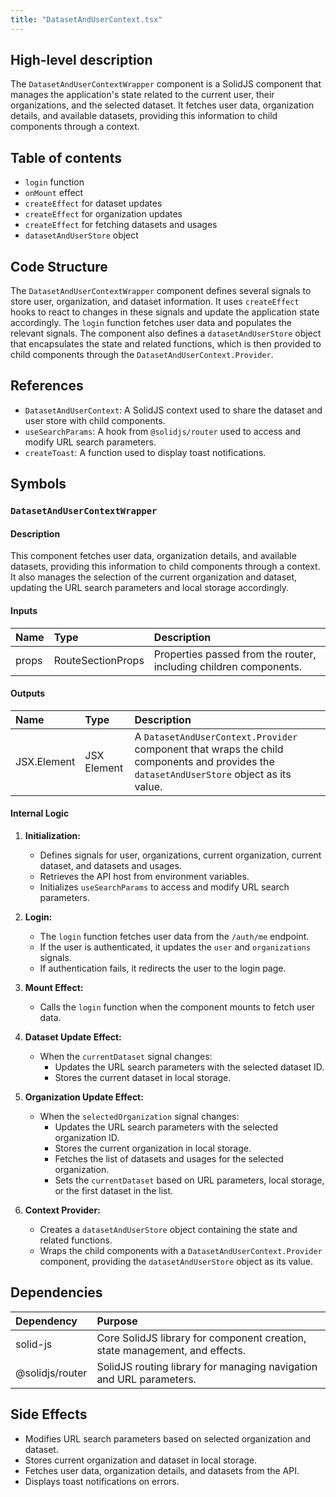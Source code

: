 ```yaml
---
title: "DatasetAndUserContext.tsx"
---
```


## High-level description
The `DatasetAndUserContextWrapper` component is a SolidJS component that manages the application's state related to the current user, their organizations, and the selected dataset. It fetches user data, organization details, and available datasets, providing this information to child components through a context.

## Table of contents
- `login` function
- `onMount` effect
- `createEffect` for dataset updates
- `createEffect` for organization updates
- `createEffect` for fetching datasets and usages
- `datasetAndUserStore` object

## Code Structure
The `DatasetAndUserContextWrapper` component defines several signals to store user, organization, and dataset information. It uses `createEffect` hooks to react to changes in these signals and update the application state accordingly. The `login` function fetches user data and populates the relevant signals. The component also defines a `datasetAndUserStore` object that encapsulates the state and related functions, which is then provided to child components through the `DatasetAndUserContext.Provider`.

## References
- `DatasetAndUserContext`: A SolidJS context used to share the dataset and user store with child components.
- `useSearchParams`: A hook from `@solidjs/router` used to access and modify URL search parameters.
- `createToast`: A function used to display toast notifications.

## Symbols

### `DatasetAndUserContextWrapper`
#### Description
This component fetches user data, organization details, and available datasets, providing this information to child components through a context. It also manages the selection of the current organization and dataset, updating the URL search parameters and local storage accordingly.

#### Inputs
| Name | Type | Description |
|:-----|:-----|:------------|
| props | RouteSectionProps | Properties passed from the router, including children components. |

#### Outputs
| Name | Type | Description |
|:-----|:-----|:------------|
| JSX.Element | JSX Element | A `DatasetAndUserContext.Provider` component that wraps the child components and provides the `datasetAndUserStore` object as its value. |

#### Internal Logic
1. **Initialization:**
   - Defines signals for user, organizations, current organization, current dataset, and datasets and usages.
   - Retrieves the API host from environment variables.
   - Initializes `useSearchParams` to access and modify URL search parameters.

2. **Login:**
   - The `login` function fetches user data from the `/auth/me` endpoint.
   - If the user is authenticated, it updates the `user` and `organizations` signals.
   - If authentication fails, it redirects the user to the login page.

3. **Mount Effect:**
   - Calls the `login` function when the component mounts to fetch user data.

4. **Dataset Update Effect:**
   - When the `currentDataset` signal changes:
     - Updates the URL search parameters with the selected dataset ID.
     - Stores the current dataset in local storage.

5. **Organization Update Effect:**
   - When the `selectedOrganization` signal changes:
     - Updates the URL search parameters with the selected organization ID.
     - Stores the current organization in local storage.
     - Fetches the list of datasets and usages for the selected organization.
     - Sets the `currentDataset` based on URL parameters, local storage, or the first dataset in the list.

6. **Context Provider:**
   - Creates a `datasetAndUserStore` object containing the state and related functions.
   - Wraps the child components with a `DatasetAndUserContext.Provider` component, providing the `datasetAndUserStore` object as its value.

## Dependencies
| Dependency | Purpose |
|:-----------|:--------|
| solid-js | Core SolidJS library for component creation, state management, and effects. |
| @solidjs/router | SolidJS routing library for managing navigation and URL parameters. |

## Side Effects
- Modifies URL search parameters based on selected organization and dataset.
- Stores current organization and dataset in local storage.
- Fetches user data, organization details, and datasets from the API.
- Displays toast notifications on errors.
